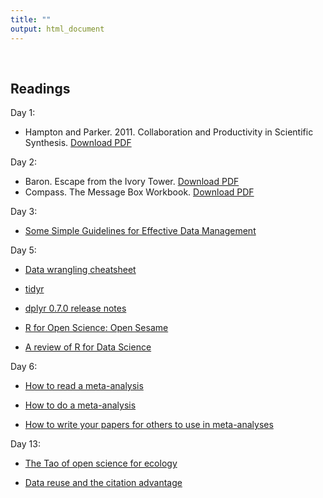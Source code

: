```yaml
---
title: ""
output: html_document
---
```

<br>

## **Readings**

Day 1: 

- Hampton and Parker. 2011. Collaboration and Productivity in Scientific Synthesis. [Download PDF](https://github.com/NCEAS/oss-2014/raw/master/day-01/HamptonParker_BioSci_2011.pdf)

Day 2:

- Baron. Escape from the Ivory Tower. [Download PDF](https://github.com/NCEAS/oss-2014/raw/master/day-01/Baron_Escape_from_the_Ivory_Tower_Chap_8.pdf)
 - Compass. The Message Box Workbook. [Download PDF](https://docs.wixstatic.com/ugd/e58a91_26905f568b1f42b78ba712ac6bb9db65.pdf)
 
Day 3:  

- [Some Simple Guidelines for Effective Data Management](http://matt.magisa.org/pubs/borer-esa-2009.pdf)


Day 5:  

- [Data wrangling cheatsheet](https://www.rstudio.com/wp-content/uploads/2015/02/data-wrangling-cheatsheet.pdf)

- [tidyr](https://cran.r-project.org/web/packages/tidyr/README.html)

- [dplyr 0.7.0 release notes](https://github.com/tidyverse/dplyr/releases/tag/v0.7.0)

- [R for Open Science: Open Sesame](https://ojs.library.queensu.ca/index.php/IEE/article/view/6559)

- [A review of R for Data Science](https://www.jstatsoft.org/article/view/v077b01)

Day 6:  

- [How to read a meta-analysis](http://onlinelibrary.wiley.com/doi/10.1002/jrsm.1109/abstract)

- [How to do a meta-analysis](http://onlinelibrary.wiley.com/wol1/doi/10.1348/000711010X502733/full)

- [How to write your papers for others to use in meta-analyses](http://onlinelibrary.wiley.com/doi/10.1111/2041-210X.12758/full)

Day 13:

- [The Tao of open science for ecology](http://onlinelibrary.wiley.com/wol1/doi/10.1890/ES14-00402.1/abstract)  

- [Data reuse and the citation advantage](https://peerj.com/articles/175.pdf)